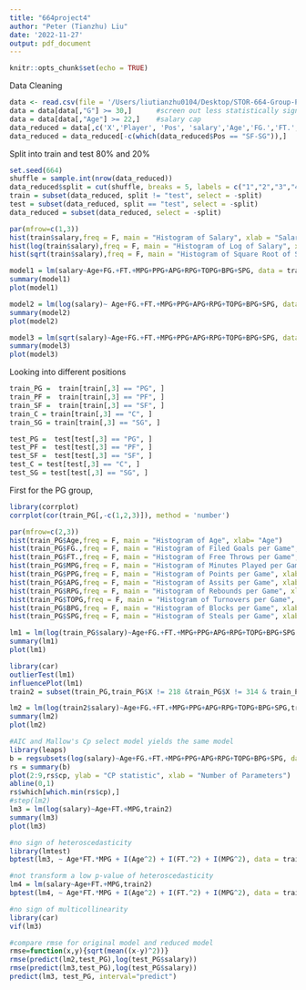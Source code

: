 ```yaml
---
title: "664project4"
author: "Peter (Tianzhu) Liu"
date: '2022-11-27'
output: pdf_document
---
```


```r
knitr::opts_chunk$set(echo = TRUE)
```

Data Cleaning
```r
data <- read.csv(file = '/Users/liutianzhu0104/Desktop/STOR-664-Group-Project-Fall-2022/final_dataset2.csv')
data = data[data[,"G"] >= 30,]      #screen out less statistically significant data points
data = data[data[,"Age"] >= 22,]    #salary cap 
data_reduced = data[,c('X','Player', 'Pos', 'salary','Age','FG.','FT.','MPG','PPG','APG','RPG','TOPG','BPG','SPG')]
data_reduced = data_reduced[-c(which(data_reduced$Pos == "SF-SG")),]
```

Split into train and test 80% and 20%
```r
set.seed(664)
shuffle = sample.int(nrow(data_reduced))
data_reduced$split = cut(shuffle, breaks = 5, labels = c("1","2","3","4","test"))
train = subset(data_reduced, split != "test", select = -split)
test = subset(data_reduced, split == "test", select = -split)
data_reduced = subset(data_reduced, select = -split)
```

```r
par(mfrow=c(1,3))
hist(train$salary,freq = F, main = "Histogram of Salary", xlab = "Salary")
hist(log(train$salary),freq = F, main = "Histogram of Log of Salary", xlab = "Log of Salary")
hist(sqrt(train$salary),freq = F, main = "Histogram of Square Root of Salary", xlab = "Square Root of Salary of Salary")
```

```r
model1 = lm(salary~Age+FG.+FT.+MPG+PPG+APG+RPG+TOPG+BPG+SPG, data = train)
summary(model1)
plot(model1)
```

```r
model2 = lm(log(salary)~ Age+FG.+FT.+MPG+PPG+APG+RPG+TOPG+BPG+SPG, data = train)
summary(model2)
plot(model2)
```

```r
model3 = lm(sqrt(salary)~Age+FG.+FT.+MPG+PPG+APG+RPG+TOPG+BPG+SPG, data = train)
summary(model3)
plot(model3)
```

Looking into different positions
```r
train_PG =  train[train[,3] == "PG", ]
train_PF =  train[train[,3] == "PF", ]
train_SF =  train[train[,3] == "SF", ]
train_C = train[train[,3] == "C", ]
train_SG = train[train[,3] == "SG", ]

test_PG =  test[test[,3] == "PG", ]
test_PF =  test[test[,3] == "PF", ]
test_SF =  test[test[,3] == "SF", ]
test_C = test[test[,3] == "C", ]
test_SG = test[test[,3] == "SG", ]
```

First for the PG group,
```r
library(corrplot)
corrplot(cor(train_PG[,-c(1,2,3)]), method = 'number')
```

```r
par(mfrow=c(2,3))
hist(train_PG$Age,freq = F, main = "Histogram of Age", xlab= "Age")
hist(train_PG$FG.,freq = F, main = "Histogram of Filed Goals per Game", xlab= "Filed Goals per Game")
hist(train_PG$FT.,freq = F, main = "Histogram of Free Throws per Game", xlab= "Free Throws per Game")
hist(train_PG$MPG,freq = F, main = "Histogram of Minutes Played per Game", xlab= "Minutes Played per Game")
hist(train_PG$PPG,freq = F, main = "Histogram of Points per Game", xlab= "Points per Game")
hist(train_PG$APG,freq = F, main = "Histogram of Assits per Game", xlab= "Assits per Game")
hist(train_PG$RPG,freq = F, main = "Histogram of Rebounds per Game", xlab= "Rebounds per Game")
hist(train_PG$TOPG,freq = F, main = "Histogram of Turnovers per Game", xlab= "Turnovers per Game")
hist(train_PG$BPG,freq = F, main = "Histogram of Blocks per Game", xlab= "Blocks per Game")
hist(train_PG$SPG,freq = F, main = "Histogram of Steals per Game", xlab= "Steals per Game")
```

```r
lm1 = lm(log(train_PG$salary)~Age+FG.+FT.+MPG+PPG+APG+RPG+TOPG+BPG+SPG,train_PG)
summary(lm1)
plot(lm1)
```

```r
library(car)
outlierTest(lm1)
influencePlot(lm1)
train2 = subset(train_PG,train_PG$X != 218 &train_PG$X != 314 & train_PG$X != 355 &train_PG$X != 376)
```
```r
lm2 = lm(log(train2$salary)~Age+FG.+FT.+MPG+PPG+APG+RPG+TOPG+BPG+SPG,train2)
summary(lm2)
plot(lm2)
```


```r
#AIC and Mallow's Cp select model yields the same model 
library(leaps)
b = regsubsets(log(salary)~Age+FG.+FT.+MPG+PPG+APG+RPG+TOPG+BPG+SPG, data = train2)
rs = summary(b)
plot(2:9,rs$cp, ylab = "CP statistic", xlab = "Number of Parameters")
abline(0,1)
rs$which[which.min(rs$cp),]
#step(lm2)
lm3 = lm(log(salary)~Age+FT.+MPG,train2)
summary(lm3)
plot(lm3)
```

```r
#no sign of heteroscedasticity
library(lmtest)
bptest(lm3, ~ Age*FT.*MPG + I(Age^2) + I(FT.^2) + I(MPG^2), data = train2)
```

```r
#not transform a low p-value of heteroscedasticity
lm4 = lm(salary~Age+FT.+MPG,train2)
bptest(lm4, ~ Age*FT.*MPG + I(Age^2) + I(FT.^2) + I(MPG^2), data = train2)
```


```r
#no sign of multicollinearity 
library(car)
vif(lm3)
```


```r
#compare rmse for original model and reduced model 
rmse=function(x,y){sqrt(mean((x-y)^2))}
rmse(predict(lm2,test_PG),log(test_PG$salary))
rmse(predict(lm3,test_PG),log(test_PG$salary))
predict(lm3, test_PG, interval="predict")
```

